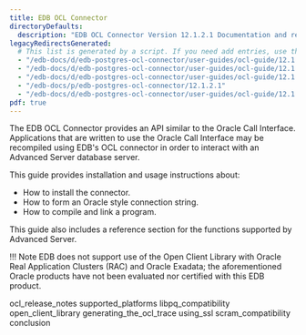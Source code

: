 ```yaml
---
title: EDB OCL Connector
directoryDefaults:
  description: "EDB OCL Connector Version 12.1.2.1 Documentation and release notes."
legacyRedirectsGenerated:
  # This list is generated by a script. If you need add entries, use the `legacyRedirects` key.
  - "/edb-docs/d/edb-postgres-ocl-connector/user-guides/ocl-guide/12.1.2.1/conclusion.html"
  - "/edb-docs/d/edb-postgres-ocl-connector/user-guides/ocl-guide/12.1.2.1/genindex.html"
  - "/edb-docs/d/edb-postgres-ocl-connector/user-guides/ocl-guide/12.1.2.1/whats_new.html"
  - "/edb-docs/p/edb-postgres-ocl-connector/12.1.2.1"
  - "/edb-docs/d/edb-postgres-ocl-connector/user-guides/ocl-guide/12.1.2.1/index.html"
pdf: true
---
```


The EDB OCL Connector provides an API similar to the Oracle Call Interface. Applications that are written to use the Oracle Call Interface may be recompiled using EDB's OCL connector in order to interact with an Advanced Server database server.

This guide provides installation and usage instructions about:

-   How to install the connector.
-   How to form an Oracle style connection string.
-   How to compile and link a program.

This guide also includes a reference section for the functions supported by Advanced Server.

!!! Note
    EDB does not support use of the Open Client Library with Oracle Real Application Clusters (RAC) and Oracle Exadata; the aforementioned Oracle products have not been evaluated nor certified with this EDB product.

<div class="toctree" maxdepth="3">

ocl_release_notes supported_platforms libpq_compatibility open_client_library generating_the_ocl_trace using_ssl scram_compatibility conclusion

</div>
